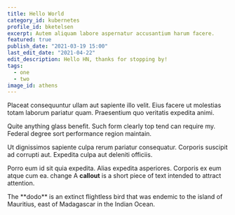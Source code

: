 ```yaml
---
title: Hello World
category_id: kubernetes
profile_id: bketelsen
excerpt: Autem aliquam labore aspernatur accusantium harum facere.
featured: true
publish_date: "2021-03-19 15:00"
last_edit_date: "2021-04-22"
edit_description: Hello HN, thanks for stopping by!
tags:
  - one
  - two
image_id: athens
---
```


Placeat consequuntur ullam aut sapiente illo velit. Eius facere ut molestias totam laborum pariatur quam. Praesentium quo veritatis expedita animi.

Quite anything glass benefit. Such form clearly top tend can require my. Federal degree sort performance region maintain.

Ut dignissimos sapiente culpa rerum pariatur consequatur. Corporis suscipit ad corrupti aut. Expedita culpa aut deleniti officiis.

Porro eum id sit quia expedita. Alias expedita asperiores. Corporis ex eum atque cum ea. change
<Callout>
  A **callout** is a short piece of text intended to attract attention.
</Callout>

<Callout emoji="🦤">
  The **dodo** is an extinct flightless bird that was endemic to the island of Mauritius, east of Madagascar in the Indian Ocean.
</Callout>

<Image source="images/athens.jpg" />
